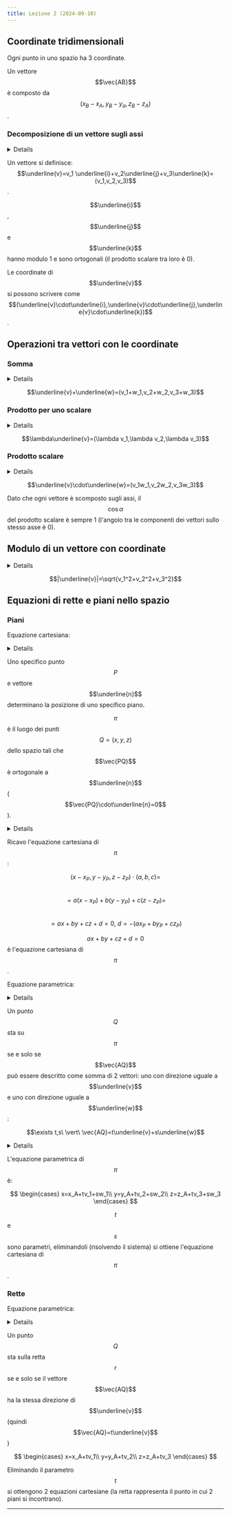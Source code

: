 ```yaml
---
title: Lezione 2 (2024-09-10)
---
```



## Coordinate tridimensionali

Ogni punto in uno spazio ha 3 coordinate.

Un vettore $$\vec{AB}$$ è composto da $$(x_B-x_A, y_B-y_a, z_B-z_A)$$.

### Decomposizione di un vettore sugli assi

<Details summary="Dati">

$$\underline{i}$$, $$\underline{j}$$ e $$\underline{k}$$, versori paralleli agli
assi cartesiani x, y e z.

</Details>

Un vettore si definisce:
$$\underline{v}=v_1 \underline{i}+v_2\underline{j}+v_3\underline{k}=(v_1,v_2,v_3)$$.

$$\underline{i}$$, $$\underline{j}$$ e $$\underline{k}$$ hanno modulo 1 e sono
ortogonali (il prodotto scalare tra loro è 0).

Le coordinate di $$\underline{v}$$ si possono scrivere come
$$(\underline{v}\cdot\underline{i},\underline{v}\cdot\underline{j},\underline{v}\cdot\underline{k})$$.

## Operazioni tra vettori con le coordinate

### Somma

<Details summary="Dati">

- $$\underline{v}=(v_1,v_2,v_3)$$;
- $$\underline{w}=(w_1,w_2,w_3)$$;

</Details>

$$\underline{v}+\underline{w}=(v_1+w_1,v_2+w_2,v_3+w_3)$$

### Prodotto per uno scalare

<Details summary="Dati">

- $$\underline{v}=(v_1,v_2,v_3)$$;
- $$\lambda\in\mathbb{R}$$;

</Details>

$$\lambda\underline{v}=(\lambda v_1,\lambda v_2,\lambda v_3)$$

### Prodotto scalare

<Details summary="Dati">

- $$\underline{v}=(v_1,v_2,v_3)$$;
- $$\underline{w}=(w_1,w_2,w_3)$$;

</Details>

$$\underline{v}\cdot\underline{w}=(v_1w_1,v_2w_2,v_3w_3)$$

Dato che ogni vettore è scomposto sugli assi, il $$\cos{\alpha}$$ del prodotto
scalare è sempre 1 (l'angolo tra le componenti dei vettori sullo stesso asse è
0).

## Modulo di un vettore con coordinate

<Details summary="Dati">

- $$\underline{v}=(v_1,v_2,v_3)$$.

</Details>

$$|\underline{v}|=\sqrt{v_1^2+v_2^2+v_3^2}$$

## Equazioni di rette e piani nello spazio

### Piani

Equazione cartesiana:

<Details summary="Dati">

- $$\pi$$: un piano nello spazio;
- $$P$$: punto su $$\pi$$;
- $$\underline{n}$$: un vettore normale (ortogonale) a $$\pi$$;

</Details>

Uno specifico punto $$P$$ e vettore $$\underline{n}$$ determinano la posizione
di uno specifico piano.

$$\pi$$ è il luogo dei punti $$Q=(x,y,z)$$ dello spazio tali che $$\vec{PQ}$$ è
ortogonale a $$\underline{n}$$ ($$\vec{PQ}\cdot\underline{n}=0$$).

<Details summary="Dati">

- $$P=(x_P,y_P,z_P)$$;
- $$\underline{n}=(a,b,c)$$;
- $$\vec{PQ}=(x-x_P,y-y_P,z-z_P)$$;
- $$\vec{PQ}\cdot\underline{n}=0$$;

</Details>

<Card title="Dimostrazione">

Ricavo l'equazione cartesiana di $$\pi$$:

$$(x-x_P,y-y_P,z-z_P)\cdot(a,b,c)=$$  
$$=a(x-x_P)+b(y-y_P)+c(z-z_P)=$$  
$$=ax+by+cz+d=0,\ d=-(ax_P+by_P+cz_P)$$

</Card>

$$ax+by+cz+d=0$$ è l'equazione cartesiana di $$\pi$$.

Equazione parametrica:

<Details summary="Dati">

- A,B,C 3 punti non allineati;
- un piano $$\pi$$ che li contiene;
- $$\underline{v}=\vec{AB}$$;
- $$\underline{w}=\vec{AC}$$;

</Details>

Un punto $$Q$$ sta su $$\pi$$ se e solo se $$\vec{AQ}$$ può essere descritto
come somma di 2 vettori: uno con direzione uguale a $$\underline{v}$$ e uno con
direzione uguale a $$\underline{w}$$:

$$\exists t,s\ \vert\ \vec{AQ}=t\underline{v}+s\underline{w}$$

<Details summary="Dati">

- $$A=(x_A,y_A,z_A)$$;
- $$B=(x_B,y_B.z_B)$$;
- $$C=(x_C,y_C,z_C)$$;
- $$Q=(x,y,z)$$;
- $$\underline{v}=\vec{AB}=(v_1,v_2,v_3)$$;
- $$\underline{w}=\vec{AC}=(w_1,w_2,w_3)$$;
- $$\vec{AQ}=(x-x_A,y-y_A,z-z_A)$$

</Details>

L'equazione parametrica di $$\pi$$ è:

$$
\begin{cases}
x=x_A+tv_1+sw_1\\
y=y_A+tv_2+sw_2\\
z=z_A+tv_3+sw_3
\end{cases}
$$

$$t$$ e $$s$$ sono parametri, eliminandoli (risolvendo il sistema) si ottiene
l'equazione cartesiana di $$\pi$$.

### Rette

Equazione parametrica:

<Details summary="Dati">

- una retta $$r$$ determinata da 2 punti distinti in uno spazio;
- $$\underline{v}=\vec{AB}$$ il vettore direzionale della retta $$r$$;
- $$t\in\mathbb{R}$$;

</Details>

Un punto $$Q$$ sta sulla retta $$r$$ se e solo se il vettore $$\vec{AQ}$$ ha la
stessa direzione di $$\underline{v}$$ (quindi $$\vec{AQ}=t\underline{v}$$)

$$
\begin{cases}
x=x_A+tv_1\\
y=y_A+tv_2\\
z=z_A+tv_3
\end{cases}
$$

Eliminando il parametro $$t$$ si ottengono 2 equazioni cartesiane (la retta
rappresenta il punto in cui 2 piani si incontrano).

---

<CardGrid>
  <LinkCard
    title="Appunti di Andrea"
    href="https://drive.google.com/file/d/1DxOGPMR8Z9Pg9r0gs9FH0CtO5bdDJRfA/view"
  />
</CardGrid>
